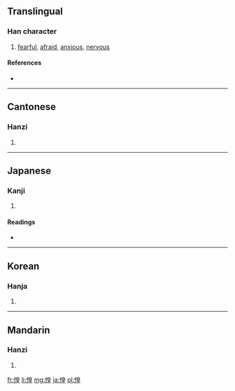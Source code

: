 ==Translingual==

===Han character===
{{Han char|rn=61|rad=心|as=09|sn=12|four=9601<sub>4</sub>|canj=心竹日土 (PHAG)}}

# [[fearful]], [[afraid]], [[anxious]], [[nervous]]

====References====
* {{Han ref|kx=0392.320|dkj=10863|dj=0728.150|hdz=42329.090|uh=60F6|ud=24822|bh=B471|bd=46193}}

----

==Cantonese==

===Hanzi===
{{yue-hanzi|jyut=|y=wong4}}

# {{defn|Cantonese|sort=心09}}

----

==Japanese==

===Kanji===
{{ja-kanji|grade=|rs=心09}}

# {{defn|Japanese|sort=心09}}

====Readings====
* {{ja-readings|on=[[こう]] (kō)|kun=[[おそれる]] (osoreru)}}

----

==Korean==

===Hanja===
{{ko-hanja|hangeul=황|eumhun=|rv=hwang|mr=hwang|y=hwang}}

# {{defn|Korean|sort=心09}}

----

==Mandarin==

===Hanzi===
{{cmn-hanzi|pin=[[huáng]] ([[huang2]])|wg=huang<sup>2</sup>}}

# {{defn|Mandarin|sort=心09}}

[[fr:惶]]
[[li:惶]]
[[mg:惶]]
[[ja:惶]]
[[pl:惶]]